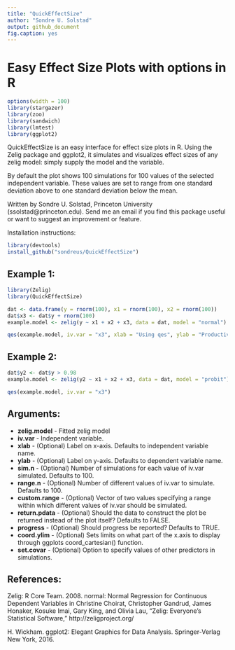 ```yaml
---
title: "QuickEffectSize"
author: "Sondre U. Solstad"
output: github_document
fig.caption: yes
---
```

# Easy Effect Size Plots with options in R

```r
options(width = 100)
library(stargazer)
library(zoo)
library(sandwich)
library(lmtest)
library(ggplot2)
```

QuickEffectSize is an easy interface for effect size plots in R. Using the Zelig package and ggplot2, it simulates and visualizes effect sizes of any zelig model: simply supply the model and the variable.

By default the plot shows 100 simulations for 100 values of the selected independent variable. These values are set to range from one standard deviation above to one standard deviation below the mean.

Written by Sondre U. Solstad, Princeton University (ssolstad@princeton.edu). Send me an email if you find this package useful or want to suggest an improvement or feature.

Installation instructions:
```r
library(devtools)
install_github("sondreus/QuickEffectSize")

```

## Example 1: 

```r
library(Zelig)
library(QuickEffectSize)

dat <- data.frame(y = rnorm(100), x1 = rnorm(100), x2 = rnorm(100))
dat$x3 <- dat$y + rnorm(100)
example.model <- zelig(y ~ x1 + x2 + x3, data = dat, model = "normal") 

qes(example.model, iv.var = "x3", xlab = "Using qes", ylab = "Productivity")

```

## Example 2: 

```r

dat$y2 <- dat$y > 0.98
example.model <- zelig(y2 ~ x1 + x2 + x3, data = dat, model = "probit") 

qes(example.model, iv.var = "x3")

```


## Arguments: 
* **zelig.model** - Fitted zelig model
* **iv.var** - Independent variable. 
* **xlab** - (Optional) Label on x-axis. Defaults to independent variable name.
* **ylab** - (Optional) Label on y-axis. Defaults to dependent variable name.
* **sim.n** - (Optional) Number of simulations for each value of iv.var simulated. Defaults to 100. 
* **range.n** - (Optional) Number of different values of iv.var to simulate. Defaults to 100. 
* **custom.range** - (Optional) Vector of two values specifying a range within which different values of iv.var should be simulated. 
* **return.pdata** - (Optional) Should the data to construct the plot be returned instead of the plot itself? Defaults to FALSE.
* **progress** - (Optional) Should progress be reported? Defaults to TRUE.
* **coord.ylim** - (Optional) Sets limits on what part of the x.axis to display through ggplots coord_cartesian() function.
* **set.covar** - (Optional) Option to specify values of other predictors in simulations.

## References:

Zelig: R Core Team. 2008. normal: Normal Regression for Continuous Dependent Variables in Christine Choirat, Christopher Gandrud, James Honaker, Kosuke Imai, Gary King, and Olivia Lau, "Zelig: Everyone's Statistical Software," http://zeligproject.org/

H. Wickham. ggplot2: Elegant Graphics for Data Analysis. Springer-Verlag New York, 2016.
